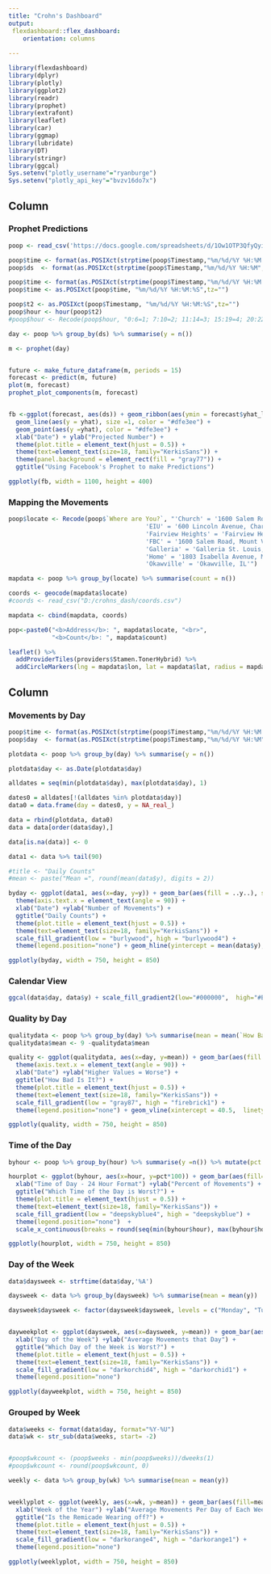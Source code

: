 ```yaml
---
title: "Crohn's Dashboard"
output: 
 flexdashboard::flex_dashboard:
    orientation: columns
    
---
```


```r
library(flexdashboard)
library(dplyr)
library(plotly)
library(ggplot2)
library(readr)
library(prophet)
library(extrafont)
library(leaflet)
library(car)
library(ggmap)
library(lubridate)
library(DT)
library(stringr)
library(ggcal)
Sys.setenv("plotly_username"="ryanburge")
Sys.setenv("plotly_api_key"="bvzv16do7x")
```


Column {data-width=600}
-----------------------------------------------------------------------

### Prophet Predictions

```r
poop <- read_csv('https://docs.google.com/spreadsheets/d/1Ow1OTP3QfyQyi1K2jeyqjv5eg_AzqF36Tn3sn5NSQQw/pub?gid=444517334&single=true&output=csv')

poop$time <- format(as.POSIXct(strptime(poop$Timestamp,"%m/%d/%Y %H:%M:%S",tz="")) ,format = "%H:%M:%S")
poop$ds  <- format(as.POSIXct(strptime(poop$Timestamp,"%m/%d/%Y %H:%M",tz="")) ,format = "%Y-%m-%d")

poop$time <- format(as.POSIXct(strptime(poop$Timestamp,"%m/%d/%Y %H:%M:%S",tz="")) ,format = "%H:%M:%S")
poop$time <- as.POSIXct(poop$time, "%m/%d/%Y %H:%M:%S",tz="")

poop$t2 <- as.POSIXct(poop$Timestamp, "%m/%d/%Y %H:%M:%S",tz="")
poop$hour <- hour(poop$t2)
#poop$hour <- Recode(poop$hour, "0:6=1; 7:10=2; 11:14=3; 15:19=4; 20:22=5; 23:24=1")

day <- poop %>% group_by(ds) %>% summarise(y = n())

m <- prophet(day)


future <- make_future_dataframe(m, periods = 15)
forecast <- predict(m, future)
plot(m, forecast)
prophet_plot_components(m, forecast)


fb <-ggplot(forecast, aes(ds)) + geom_ribbon(aes(ymin = forecast$yhat_lower, ymax = forecast$yhat_upper), fill = "#3b5998") +
  geom_line(aes(y = yhat), size =1, color = "#dfe3ee") +
  geom_point(aes(y =yhat), color = "#dfe3ee") +  
  xlab("Date") + ylab("Projected Number") +
  theme(plot.title = element_text(hjust = 0.5)) +
  theme(text=element_text(size=18, family="KerkisSans")) +
  theme(panel.background = element_rect(fill = "gray77")) +
  ggtitle("Using Facebook's Prophet to make Predictions")
```

```r
ggplotly(fb, width = 1100, height = 400)
```

### Mapping the Movements

```r
poop$locate <- Recode(poop$`Where are You?`, "'Church' = '1600 Salem Road, Mount Vernon IL'; 
                                      'EIU' = '600 Lincoln Avenue, Charleston IL';
                                      'Fairview Heights' = 'Fairview Heights, IL';
                                      'FBC' = '1600 Salem Road, Mount Vernon IL';
                                      'Galleria' = 'Galleria St. Louis, MO';
                                      'Home' = '1803 Isabella Avenue, Mt Vernon IL';
                                      'Okawville' = 'Okawville, IL'")

mapdata <- poop %>% group_by(locate) %>% summarise(count = n())        

coords <- geocode(mapdata$locate)
#coords <- read_csv("D:/crohns_dash/coords.csv")

mapdata <- cbind(mapdata, coords)

pop<-paste0("<b>Address</b>: ", mapdata$locate, "<br>",
            "<b>Count</b>: ", mapdata$count)

leaflet() %>% 
  addProviderTiles(providers$Stamen.TonerHybrid) %>% 
  addCircleMarkers(lng = mapdata$lon, lat = mapdata$lat, radius = mapdata$count, popup = pop)

```


Column {.tabset .tabset-fade data-width=400}
-----------------------------------------------------------------------

### Movements by Day
```r
poop$time <- format(as.POSIXct(strptime(poop$Timestamp,"%m/%d/%Y %H:%M:%S",tz="")) ,format = "%H:%M:%S")
poop$day  <- format(as.POSIXct(strptime(poop$Timestamp,"%m/%d/%Y %H:%M",tz="")) ,format = "%Y-%m-%d")

plotdata <- poop %>% group_by(day) %>% summarise(y = n())

plotdata$day <- as.Date(plotdata$day)

alldates = seq(min(plotdata$day), max(plotdata$day), 1)

dates0 = alldates[!(alldates %in% plotdata$day)]
data0 = data.frame(day = dates0, y = NA_real_)

data = rbind(plotdata, data0)
data = data[order(data$day),]

data[is.na(data)] <- 0

data1 <- data %>% tail(90)

#title <- "Daily Counts"
#mean <- paste("Mean =", round(mean(data$y), digits = 2))

byday <- ggplot(data1, aes(x=day, y=y)) + geom_bar(aes(fill = ..y..), stat = "identity") +  
  theme(axis.text.x = element_text(angle = 90)) + 
  xlab("Date") +ylab("Number of Movements") +
  ggtitle("Daily Counts") + 
  theme(plot.title = element_text(hjust = 0.5)) +
  theme(text=element_text(size=18, family="KerkisSans")) + 
  scale_fill_gradient(low = "burlywood", high = "burlywood4") + 
  theme(legend.position="none") + geom_hline(yintercept = mean(data$y),  linetype = "longdash") 

ggplotly(byday, width = 750, height = 850)


```

### Calendar View 

```r
ggcal(data$day, data$y) + scale_fill_gradient2(low="#000000",  high="#EB5757")
```

### Quality by Day 

```r
qualitydata <- poop %>% group_by(day) %>% summarise(mean = mean(`How Bad Is It?`))
qualitydata$mean <- 9 -qualitydata$mean

quality <- ggplot(qualitydata, aes(x=day, y=mean)) + geom_bar(aes(fill = ..y..), stat = "identity") +  
  theme(axis.text.x = element_text(angle = 90)) + 
  xlab("Date") +ylab("Higher Values = Worse") +
  ggtitle("How Bad Is It?") + 
  theme(plot.title = element_text(hjust = 0.5)) +
  theme(text=element_text(size=18, family="KerkisSans")) + 
  scale_fill_gradient(low = "gray87", high = "firebrick1") + 
  theme(legend.position="none") + geom_vline(xintercept = 40.5,  linetype = "longdash")

ggplotly(quality, width = 750, height = 850)

```

### Time of the Day
```r

byhour <- poop %>% group_by(hour) %>% summarise(y =n()) %>% mutate(pct = y/sum(y))

hourplot <- ggplot(byhour, aes(x=hour, y=pct*100)) + geom_bar(aes(fill=pct), stat="identity") +  
  xlab("Time of Day - 24 Hour Format") +ylab("Percent of Movements") +
  ggtitle("Which Time of the Day is Worst?") + 
  theme(plot.title = element_text(hjust = 0.5)) +
  theme(text=element_text(size=18, family="KerkisSans")) + 
  scale_fill_gradient(low = "deepskyblue4", high = "deepskyblue") + 
  theme(legend.position="none")  +
  scale_x_continuous(breaks = round(seq(min(byhour$hour), max(byhour$hour), by = 1),1))

ggplotly(hourplot, width = 750, height = 850)
```

### Day of the Week
```r
data$daysweek <- strftime(data$day,'%A')

daysweek <- data %>% group_by(daysweek) %>% summarise(mean = mean(y)) 

daysweek$daysweek <- factor(daysweek$daysweek, levels = c("Monday", "Tuesday", "Wednesday", "Thursday", "Friday", "Saturday", "Sunday"))


dayweekplot <- ggplot(daysweek, aes(x=daysweek, y=mean)) + geom_bar(aes(fill=mean), stat="identity") +  
  xlab("Day of the Week") +ylab("Average Movements that Day") +
  ggtitle("Which Day of the Week is Worst?") + 
  theme(plot.title = element_text(hjust = 0.5)) +
  theme(text=element_text(size=18, family="KerkisSans")) + 
  scale_fill_gradient(low = "darkorchid4", high = "darkorchid1") + 
  theme(legend.position="none")  

ggplotly(dayweekplot, width = 750, height = 850)
```

### Grouped by Week
```r

data$weeks <- format(data$day, format="%Y-%U")
data$wk <- str_sub(data$weeks, start= -2)


#poop$wkcount <- (poop$weeks - min(poop$weeks))/dweeks(1)
#poop$wkcount <- round(poop$wkcount, 0)

weekly <- data %>% group_by(wk) %>% summarise(mean = mean(y)) 


weeklyplot <- ggplot(weekly, aes(x=wk, y=mean)) + geom_bar(aes(fill=mean), stat="identity") +  
  xlab("Week of the Year") +ylab("Average Movements Per Day of Each Week") +
  ggtitle("Is the Remicade Wearing off?") + 
  theme(plot.title = element_text(hjust = 0.5)) +
  theme(text=element_text(size=18, family="KerkisSans")) + 
  scale_fill_gradient(low = "darkorange4", high = "darkorange1") + 
  theme(legend.position="none")  

ggplotly(weeklyplot, width = 750, height = 850)
```

